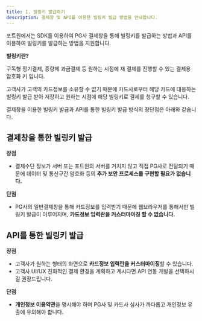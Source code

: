 ```yaml
---
title: 1. 빌링키 발급하기
description: 결제창 및 API를 이용한 빌링키 발급 방법을 안내합니다.
---
```



포트원에서는 SDK를 이용하여 PG사 결제창을 통해 빌링키를 발급하는 방법과 API를 이용하여 빌링키를 발급하는 방법을 지원합니다.


<Hint style="info">

  **빌링키란?**

  구독형 정기결제, 종량제 과금결제 등 원하는 시점에 재 결제를 진행할 수 있는 결제용 암호화 키 입니다.

  고객사가 고객의 카드정보를 소유할 수 없기 때문에 카드사로부터 해당 카드에 대응하는 빌링키 발급 받아 저장하고 원하는 시점에 해당 빌링키로 결제를 청구할 수 있습니다.

</Hint>

결제창을 이용한 빌링키 발급과 API를 통한 빌링키 발급 방식의 장단점은 아래와 같습니다.

## **결제창을 통한 빌링키 발급**

**장점**

* 결제수단 정보가 서버 또는 포트원의 서버를 거치지 않고 직접 PG사로 전달되기 때문에 데이터 및 통신구간 암호화 등의 **추가 보안 프로세스를 구현할 필요가 없습니다.**

**단점**

* PG사의 일반결제창을 통해 카드정보를 입력받기 때문에 웹브라우저를 통해서만 빌링키 발급이 이루어지며, **카드정보 입력란을 커스터마이징 할 수 없습니다.**


## **API를 통한 빌링키 발급**

**장점**

* 고객사가 원하는 형태의 화면으로 **카드정보 입력란을 커스터마이징**할 수 있습니다.
* 고객사 UI/UX 친화적인 결제 환경을 계획하고 계시다면 API 연동 개발을 선택하시길 권장드립니다.

**단점**

* **개인정보 이용약관**을 명시해야 하며 PG사 및 카드사 심사가 까다롭고 개인정보 유출에 유의해야 합니다.

